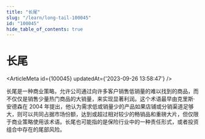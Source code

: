 ```yaml
---
title: "长尾"
slug: "/learn/long-tail-100045"
id: "100045"
hide_table_of_contents: true
---
```



# 长尾

<ArticleMeta id={100045} updatedAt={'2023-09-26 13:58:47'} />
<div className='border-solid border-b border-t-0 my-4 border-[var(--ifm-color-gray-300)]' />

长尾是一种商业策略，允许公司通过向许多客户销售低销量的难以找到的商品，而不仅仅是销售少量热门商品的大销量，来实现显著利润。这个术语最早由克里斯·安德森在 2004 年提出，他认为需求低或销量少的产品如果店铺或分销渠道足够大，则可以共同占据市场份额，达到或超过相对较少的畅销品和重磅大片，但仅限于商业策略使用该术语。长尾也可能指的是保险行业中的一种责任形式，或者投资组合中存在的尾部风险。

